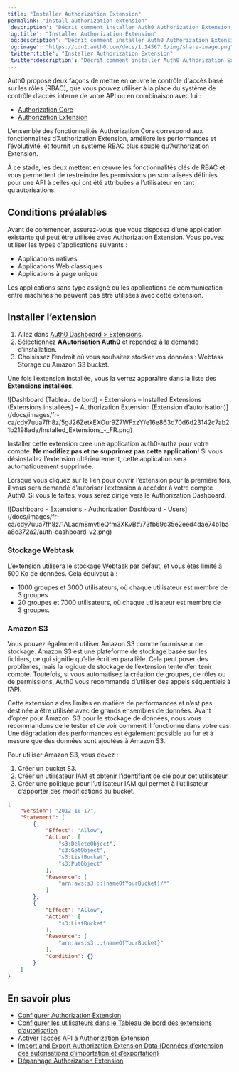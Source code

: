 ---
title: "Installer Authorization Extension"
permalink: "install-authorization-extension"
'description': "Décrit comment installer Auth0 Authorization Extension."
'og:title': "Installer Authorization Extension"
'og:description': "Décrit comment installer Auth0 Authorization Extension."
'og:image': "https://cdn2.auth0.com/docs/1.14567.0/img/share-image.png"
'twitter:title': "Installer Authorization Extension"
'twitter:description': "Décrit comment installer Auth0 Authorization Extension."
---

<Callout icon="file-lines" color="#0EA5E9" iconType="regular">

Auth0 propose deux façons de mettre en œuvre le contrôle d'accès basé sur les rôles (RBAC), que vous pouvez utiliser à la place du système de contrôle d’accès interne de votre API ou en combinaison avec lui :

* [Authorization Core](/docs/fr-ca/manage-users/access-control/rbac)
* [Authorization Extension](/docs/fr-ca/customize/extensions/authorization-extension)

L’ensemble des fonctionnalités Authorization Core correspond aux fonctionnalités d’Authorization Extension, améliore les performances et l’évolutivité, et fournit un système RBAC plus souple qu’Authorization Extension.

À ce stade, les deux mettent en œuvre les fonctionnalités clés de RBAC et vous permettent de restreindre les permissions personnalisées définies pour une API à celles qui ont été attribuées à l’utilisateur en tant qu’autorisations.

</Callout>

## Conditions préalables

Avant de commencer, assurez-vous que vous disposez d’une application existante qui peut être utilisée avec Authorization Extension. Vous pouvez utiliser les types d’applications suivants :

* Applications natives
* Applications Web classiques
* Applications à page unique

Les applications sans type assigné ou les applications de communication entre machines ne peuvent pas être utilisées avec cette extension.

## Installer l’extension

1. Allez dans [Auth0 Dashboard > Extensions](https://manage.auth0.com/#/extensions).
2. Sélectionnez **AAutorisation Auth0** et répondez à la demande d’installation.
3. Choisissez l’endroit où vous souhaitez stocker vos données : Webtask Storage ou Amazon S3 bucket.

Une fois l’extension installée, vous la verrez apparaître dans la liste des **Extensions installées**.

<Frame>![Dashboard (Tableau de bord) – Extensions – Installed Extensions (Extensions installées) – Authorization Extension (Extension d’autorisation)](/docs/images/fr-ca/cdy7uua7fh8z/5gJ26ZetkEXOur9Z7WFxzY/e16e863d70d6d23142c7ab21b2198ada/Installed_Extensions_-_FR.png)</Frame>

<Warning>

Installer cette extension crée une application auth0-authz pour votre compte. **Ne modifiez pas et ne supprimez pas cette application!** Si vous désinstallez l’extension ultérieurement, cette application sera automatiquement supprimée.

</Warning>

Lorsque vous cliquez sur le lien pour ouvrir l’extension pour la première fois, il vous sera demandé d’autoriser l’extension à accéder à votre compte Auth0. Si vous le faites, vous serez dirigé vers le Authorization Dashboard.

<Frame>![Dashboard - Extensions - Authorization Dashboard - Users](/docs/images/fr-ca/cdy7uua7fh8z/1ALaqm8mvtleQfm3XKvBtf/73fb69c35e2eed4dae74b1baa8e372a2/auth-dashboard-v2.png)</Frame>

### Stockage Webtask

L’extension utilisera le stockage Webtask par défaut, et vous êtes limité à 500 Ko de données. Cela équivaut à :

* 1000 groupes et 3000 utilisateurs, où chaque utilisateur est membre de 3 groupes
* 20 groupes et 7000 utilisateurs, où chaque utilisateur est membre de 3 groupes.

### Amazon S3

Vous pouvez également utiliser Amazon S3 comme fournisseur de stockage. Amazon S3 est une plateforme de stockage basée sur les fichiers, ce qui signifie qu’elle écrit en parallèle. Cela peut poser des problèmes, mais la logique de stockage de l’extension tente d’en tenir compte. Toutefois, si vous automatisez la création de groupes, de rôles ou de permissions, Auth0 vous recommande d’utiliser des appels séquentiels à l’API.

<Callout icon="file-lines" color="#0EA5E9" iconType="regular">

Cette extension a des limites en matière de performances et n’est pas destinée à être utilisée avec de grands ensembles de données. Avant d’opter pour Amazon  S3 pour le stockage de données, nous vous recommandons de le tester et de voir comment il fonctionne dans votre cas. Une dégradation des performances est également possible au fur et à mesure que des données sont ajoutées à Amazon S3.

</Callout>

Pour utiliser Amazon S3, vous devez :

1. Créer un bucket S3.
2. Créer un utilisateur IAM et obtenir l’identifiant de clé pour cet utilisateur.
3. Créer une politique pour l’utilisateur IAM qui permet à l’utilisateur d’apporter des modifications au bucket.

```json lines
{
    "Version": "2012-10-17",
    "Statement": [
        {
            "Effect": "Allow",
            "Action": [
                "s3:DeleteObject",
                "s3:GetObject",
                "s3:ListBucket",
                "s3:PutObject"
            ],
            "Resource": [
                "arn:aws:s3:::{nameOfYourBucket}/*"
            ]
        },
        {
            "Effect": "Allow",
            "Action": [
                "s3:ListBucket"
            ],
            "Resource": [
                "arn:aws:s3:::{nameOfYourBucket}"
            ],
            "Condition": {}
        }
    ]
}
```

## En savoir plus

* [Configurer Authorization Extension](/docs/fr-ca/customize/extensions/authorization-extension/configure-authorization-extension)
* [Configurer les utilisateurs dans le Tableau de bord des extensions d’autorisation](/docs/fr-ca/customize/extensions/authorization-extension/set-up-authorization-extension-users)
* [Activer l’accès API à Authorization Extension](/docs/fr-ca/customize/extensions/authorization-extension/enable-api-access-to-authorization-extension)
* [Import and Export Authorization Extension Data (Données d’extension des autorisations d’importation et d’exportation)](/docs/fr-ca/customize/extensions/authorization-extension/import-and-export-authorization-extension-data)
* [Dépannage Authorization Extension](/docs/fr-ca/troubleshoot/authentication-issues/troubleshoot-authorization-extension)